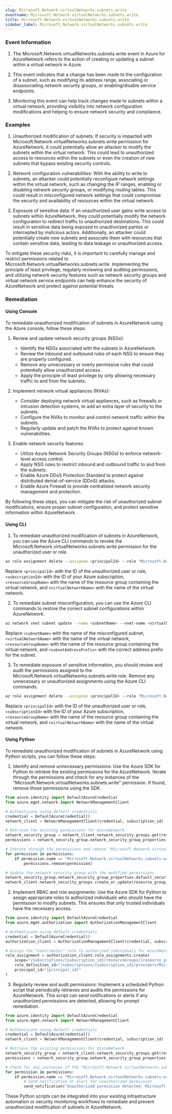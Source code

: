 ```yaml
--- 
slug: Microsoft.Network.virtualNetworks.subnets.write
eventname: Microsoft.Network.virtualNetworks.subnets.write
title: Microsoft.Network.virtualNetworks.subnets.write
sidebar_label: Microsoft.Network.virtualNetworks.subnets.write
---
```

                       
### Event Information

1. The Microsoft.Network.virtualNetworks.subnets.write event in Azure for AzureNetwork refers to the action of creating or updating a subnet within a virtual network in Azure.

2. This event indicates that a change has been made to the configuration of a subnet, such as modifying its address range, associating or disassociating network security groups, or enabling/disable service endpoints.

3. Monitoring this event can help track changes made to subnets within a virtual network, providing visibility into network configuration modifications and helping to ensure network security and compliance.


### Examples

1. Unauthorized modification of subnets: If security is impacted with Microsoft.Network.virtualNetworks.subnets.write permission for AzureNetwork, it could potentially allow an attacker to modify the subnets within the virtual network. This could lead to unauthorized access to resources within the subnets or even the creation of new subnets that bypass existing security controls.

2. Network configuration vulnerabilities: With the ability to write to subnets, an attacker could potentially reconfigure network settings within the virtual network, such as changing the IP ranges, enabling or disabling network security groups, or modifying routing tables. This could result in misconfigured network settings that could compromise the security and availability of resources within the virtual network.

3. Exposure of sensitive data: If an unauthorized user gains write access to subnets within AzureNetwork, they could potentially modify the network configuration to redirect traffic to unauthorized destinations. This could result in sensitive data being exposed to unauthorized parties or intercepted by malicious actors. Additionally, an attacker could potentially create new subnets and associate them with resources that contain sensitive data, leading to data leakage or unauthorized access.

To mitigate these security risks, it is important to carefully manage and restrict permissions related to Microsoft.Network.virtualNetworks.subnets.write. Implementing the principle of least privilege, regularly reviewing and auditing permissions, and utilizing network security features such as network security groups and virtual network service endpoints can help enhance the security of AzureNetwork and protect against potential threats.

### Remediation

#### Using Console

To remediate unauthorized modification of subnets in AzureNetwork using the Azure console, follow these steps:

1. Review and update network security groups (NSGs): 
   - Identify the NSGs associated with the subnets in AzureNetwork.
   - Review the inbound and outbound rules of each NSG to ensure they are properly configured.
   - Remove any unnecessary or overly permissive rules that could potentially allow unauthorized access.
   - Apply the principle of least privilege by only allowing necessary traffic to and from the subnets.

2. Implement network virtual appliances (NVAs):
   - Consider deploying network virtual appliances, such as firewalls or intrusion detection systems, to add an extra layer of security to the subnets.
   - Configure the NVAs to monitor and control network traffic within the subnets.
   - Regularly update and patch the NVAs to protect against known vulnerabilities.

3. Enable network security features:
   - Utilize Azure Network Security Groups (NSGs) to enforce network-level access control.
   - Apply NSG rules to restrict inbound and outbound traffic to and from the subnets.
   - Enable Azure DDoS Protection Standard to protect against distributed denial-of-service (DDoS) attacks.
   - Enable Azure Firewall to provide centralized network security management and protection.

By following these steps, you can mitigate the risk of unauthorized subnet modifications, ensure proper subnet configuration, and protect sensitive information within AzureNetwork.

#### Using CLI

1. To remediate unauthorized modification of subnets in AzureNetwork, you can use the Azure CLI commands to revoke the Microsoft.Network.virtualNetworks.subnets.write permission for the unauthorized user or role. 

```bash
az role assignment delete --assignee <principalId> --role "Microsoft.Network/virtualNetworks/subnets/write" --scope /subscriptions/<subscriptionId>/resourceGroups/<resourceGroupName>/providers/Microsoft.Network/virtualNetworks/<virtualNetworkName>
```

Replace `<principalId>` with the ID of the unauthorized user or role, `<subscriptionId>` with the ID of your Azure subscription, `<resourceGroupName>` with the name of the resource group containing the virtual network, and `<virtualNetworkName>` with the name of the virtual network.

2. To remediate subnet misconfiguration, you can use the Azure CLI commands to restore the correct subnet configurations within AzureNetwork.

```bash
az network vnet subnet update --name <subnetName> --vnet-name <virtualNetworkName> --resource-group <resourceGroupName> --address-prefix <subnetAddressPrefix>
```

Replace `<subnetName>` with the name of the misconfigured subnet, `<virtualNetworkName>` with the name of the virtual network, `<resourceGroupName>` with the name of the resource group containing the virtual network, and `<subnetAddressPrefix>` with the correct address prefix for the subnet.

3. To remediate exposure of sensitive information, you should review and audit the permissions assigned to the Microsoft.Network.virtualNetworks.subnets.write role. Remove any unnecessary or unauthorized assignments using the Azure CLI commands.

```bash
az role assignment delete --assignee <principalId> --role "Microsoft.Network/virtualNetworks/subnets/write" --scope /subscriptions/<subscriptionId>/resourceGroups/<resourceGroupName>/providers/Microsoft.Network/virtualNetworks/<virtualNetworkName>
```

Replace `<principalId>` with the ID of the unauthorized user or role, `<subscriptionId>` with the ID of your Azure subscription, `<resourceGroupName>` with the name of the resource group containing the virtual network, and `<virtualNetworkName>` with the name of the virtual network.

#### Using Python

To remediate unauthorized modification of subnets in AzureNetwork using Python scripts, you can follow these steps:

1. Identify and remove unnecessary permissions: Use the Azure SDK for Python to retrieve the existing permissions for the AzureNetwork. Iterate through the permissions and check for any instances of the "Microsoft.Network.virtualNetworks.subnets.write" permission. If found, remove those permissions using the SDK.

```python
from azure.identity import DefaultAzureCredential
from azure.mgmt.network import NetworkManagementClient

# Authenticate using default credentials
credential = DefaultAzureCredential()
network_client = NetworkManagementClient(credential, subscription_id)

# Retrieve the existing permissions for AzureNetwork
network_security_group = network_client.network_security_groups.get(resource_group_name, network_security_group_name)
permissions = network_security_group.network_security_group_properties.default_security_rules

# Iterate through the permissions and remove "Microsoft.Network.virtualNetworks.subnets.write" permission
for permission in permissions:
    if permission.name == "Microsoft.Network.virtualNetworks.subnets.write":
        permissions.remove(permission)

# Update the network security group with the modified permissions
network_security_group.network_security_group_properties.default_security_rules = permissions
network_client.network_security_groups.create_or_update(resource_group_name, network_security_group_name, network_security_group)
```

2. Implement RBAC and role assignments: Use the Azure SDK for Python to assign appropriate roles to authorized individuals who should have the permission to modify subnets. This ensures that only trusted individuals have the necessary access.

```python
from azure.identity import DefaultAzureCredential
from azure.mgmt.authorization import AuthorizationManagementClient

# Authenticate using default credentials
credential = DefaultAzureCredential()
authorization_client = AuthorizationManagementClient(credential, subscription_id)

# Assign the "Contributor" role to authorized individuals for AzureNetwork
role_assignment = authorization_client.role_assignments.create(
    scope="/subscriptions/{subscription_id}/resourceGroups/{resource_group_name}/providers/Microsoft.Network/virtualNetworks/{network_name}",
    role_definition_id="/subscriptions/{subscription_id}/providers/Microsoft.Authorization/roleDefinitions/b24988ac-6180-42a0-ab88-20f7382dd24c",
    principal_id="{principal_id}"
)
```

3. Regularly review and audit permissions: Implement a scheduled Python script that periodically retrieves and audits the permissions for AzureNetwork. This script can send notifications or alerts if any unauthorized permissions are detected, allowing for prompt remediation.

```python
from azure.identity import DefaultAzureCredential
from azure.mgmt.network import NetworkManagementClient

# Authenticate using default credentials
credential = DefaultAzureCredential()
network_client = NetworkManagementClient(credential, subscription_id)

# Retrieve the existing permissions for AzureNetwork
network_security_group = network_client.network_security_groups.get(resource_group_name, network_security_group_name)
permissions = network_security_group.network_security_group_properties.default_security_rules

# Check for any instances of the "Microsoft.Network.virtualNetworks.subnets.write" permission
for permission in permissions:
    if permission.name == "Microsoft.Network.virtualNetworks.subnets.write":
        # Send notification or alert for unauthorized permission
        send_notification("Unauthorized permission detected: Microsoft.Network.virtualNetworks.subnets.write")
```

These Python scripts can be integrated into your existing infrastructure automation or security monitoring workflows to remediate and prevent unauthorized modification of subnets in AzureNetwork.


 